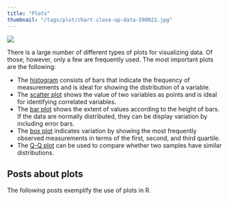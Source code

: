 ```yaml
---
title: "Plots"
thumbnail: "/tags/plot/chart-close-up-data-590022.jpg"
---
```

<img src="chart-close-up-data-590022.jpg">

There is a large number of different types of plots for visualizing data. Of those, however, only a few are frequently used. The most important plots are the following:

* The [histogram](/post/data-visualization/histogram/) consists of bars that indicate the frequency of measurements and is ideal for showing the distribution of a variable.
* The [scatter plot](/post/data-visualization/scatterplot/) shows the value of two variables as points and is ideal for identifying correlated variables.
* The [bar plot](/post/data-visualization/barplot/) shows the extent of values according to the height of bars. If the data are normally distributed, they can be display variation by including error bars.
* The [box plot](/post/data-visualization/boxplot/) indicates variation by showing the most frequently observed measurements in terms of the first, second, and third quartile.
* The [Q-Q plot](/post/statistical_test/signed_wilcox_rank_test/) can be used to compare whether two samples have similar distributions.

## Posts about plots

The following posts exemplify the use of plots in R.

